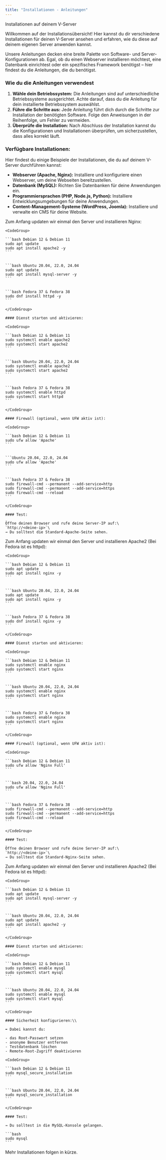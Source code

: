 ```yaml
---
title: "Installationen - Anleitungen"
---
```


Installationen auf deinem V-Server

Willkommen auf der Installationsübersicht\! Hier kannst du dir verschiedene Installationen für deinen V-Server ansehen und erfahren, wie du diese auf deinem eigenen Server anwenden kannst.

Unsere Anleitungen decken eine breite Palette von Software- und Server-Konfigurationen ab. Egal, ob du einen Webserver installieren möchtest, eine Datenbank einrichtest oder ein spezifisches Framework benötigst – hier findest du die Anleitungen, die du benötigst.

### Wie du die Anleitungen verwendest

1. **Wähle dein Betriebssystem:** Die Anleitungen sind auf unterschiedliche Betriebssysteme ausgerichtet. Achte darauf, dass du die Anleitung für dein installierte Betriebssystem auswählst.
2. **Führe die Schritte aus:** Jede Anleitung führt dich durch die Schritte zur Installation der benötigten Software. Folge den Anweisungen in der Reihenfolge, um Fehler zu vermeiden.
3. **Überprüfe die Installation:** Nach Abschluss der Installation kannst du die Konfigurationen und Installationen überprüfen, um sicherzustellen, dass alles korrekt läuft.

### Verfügbare Installationen:

Hier findest du einige Beispiele der Installationen, die du auf deinem V-Server durchführen kannst:

- **Webserver (Apache, Nginx):** Installiere und konfiguriere einen Webserver, um deine Webseiten bereitzustellen.
- **Datenbank (MySQL):** Richten Sie Datenbanken für deine Anwendungen ein.
- **Programmiersprachen (PHP, Node.js, Python):** Installiere Entwicklungsumgebungen für deine Anwendungen.
- **Content-Management-Systeme (WordPress, Joomla):** Installiere und verwalte ein CMS für deine Website.

<AccordionGroup>
  <Accordion title="Apache" defaultOpen>
    Zum Anfang updaten wir einmal den Server und installieren Nginx:

    <CodeGroup>

    ```bash Debian 12 & Debian 11
    sudo apt update
    sudo apt install apache2 -y
    ```

    
    ```bash Ubuntu 20.04, 22.0, 24.04
    sudo apt update
    sudo apt install mysql-server -y
    ```

    
    ```bash Fedora 37 & Fedora 38
    sudo dnf install httpd -y
    ```

    </CodeGroup>

    #### Dienst starten und aktivieren:

    <CodeGroup>

    ```bash Debian 12 & Debian 11
    sudo systemctl enable apache2
    sudo systemctl start apache2
    ```

    
    ```bash Ubuntu 20.04, 22.0, 24.04
    sudo systemctl enable apache2
    sudo systemctl start apache2
    ```

    
    ```bash Fedora 37 & Fedora 38
    sudo systemctl enable httpd
    sudo systemctl start httpd
    ```

    </CodeGroup>

    #### Firewall (optional, wenn UFW aktiv ist):

    <CodeGroup>

    ```bash Debian 12 & Debian 11
    sudo ufw allow 'Apache'
    ```

    
    ```Ubuntu 20.04, 22.0, 24.04
    sudo ufw allow 'Apache'
    ```

    
    ```bash Fedora 37 & Fedora 38
    sudo firewall-cmd --permanent --add-service=http
    sudo firewall-cmd --permanent --add-service=https
    sudo firewall-cmd --reload
    ```

    </CodeGroup>

    #### Test:

    Öffne deinen Browser und rufe deine Server-IP auf:\
    `http://<deine-ip>`\
    → Du solltest die Standard-Apache-Seite sehen.
  </Accordion>
  <Accordion title="Nginx">
    Zum Anfang updaten wir einmal den Server und installieren Apache2 (Bei Fedora ist es httpd):

    <CodeGroup>

    ```bash Debian 12 & Debian 11
    sudo apt update
    sudo apt install nginx -y
    ```

    
    ```bash Ubuntu 20.04, 22.0, 24.04
    sudo apt update
    sudo apt install nginx -y
    ```

    
    ```bash Fedora 37 & Fedora 38
    sudo dnf install nginx -y
    ```

    </CodeGroup>

    #### Dienst starten und aktivieren:

    <CodeGroup>

    ```bash Debian 12 & Debian 11
    sudo systemctl enable nginx
    sudo systemctl start nginx
    ```

    
    ```bash Ubuntu 20.04, 22.0, 24.04
    sudo systemctl enable nginx
    sudo systemctl start nginx
    ```

    
    ```bash Fedora 37 & Fedora 38
    sudo systemctl enable nginx
    sudo systemctl start nginx
    ```

    </CodeGroup>

    #### Firewall (optional, wenn UFW aktiv ist):

    <CodeGroup>

    ```bash Debian 12 & Debian 11
    sudo ufw allow 'Nginx Full'
    ```

    
    ```bash 20.04, 22.0, 24.04
    sudo ufw allow 'Nginx Full'
    ```

    
    ```bash Fedora 37 & Fedora 38
    sudo firewall-cmd --permanent --add-service=http
    sudo firewall-cmd --permanent --add-service=https
    sudo firewall-cmd --reload
    ```

    </CodeGroup>

    #### Test:

    Öffne deinen Browser und rufe deine Server-IP auf:\
    `http://<deine-ip>`\
    → Du solltest die Standard-Nginx-Seite sehen.
  </Accordion>
  <Accordion title="MySQL Server">
    Zum Anfang updaten wir einmal den Server und installieren Apache2 (Bei Fedora ist es httpd):

    <CodeGroup>

    ```bash Debian 12 & Debian 11
    sudo apt update
    sudo apt install mysql-server -y
    ```

    
    ```bash Ubuntu 20.04, 22.0, 24.04
    sudo apt update
    sudo apt install apache2 -y
    ```

    </CodeGroup>

    #### Dienst starten und aktivieren:

    <CodeGroup>

    ```bash Debian 12 & Debian 11
    sudo systemctl enable mysql
    sudo systemctl start mysql
    ```

    
    ```bash Ubuntu 20.04, 22.0, 24.04
    sudo systemctl enable mysql
    sudo systemctl start mysql
    ```

    </CodeGroup>

    #### Sicherheit konfigurieren:\\

    ➡️ Dabei kannst du:

    - das Root-Passwort setzen
    - anonyme Benutzer entfernen
    - Testdatenbank löschen
    - Remote-Root-Zugriff deaktivieren

    <CodeGroup>

    ```bash Debian 12 & Debian 11
    sudo mysql_secure_installation
    ```

    
    ```bash Ubuntu 20.04, 22.0, 24.04
    sudo mysql_secure_installation
    ```

    </CodeGroup>

    #### Test:

    → Du solltest in die MySQL-Konsole gelangen.

    ```bash
    sudo mysql
    ```
  </Accordion>
</AccordionGroup>

<Info>
  Mehr Installationen folgen in kürze.
</Info>